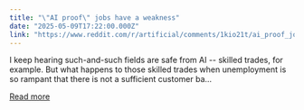 ```yaml
---
title: "\"AI proof\" jobs have a weakness"
date: "2025-05-09T17:22:00.000Z"
link: "https://www.reddit.com/r/artificial/comments/1kio21t/ai_proof_jobs_have_a_weakness/"
---
```


I keep hearing such-and-such fields are safe from AI -- skilled trades, for example. But what happens to those skilled trades when unemployment is so rampant that there is not a sufficient customer ba...

[Read more](https://www.reddit.com/r/artificial/comments/1kio21t/ai_proof_jobs_have_a_weakness/)
